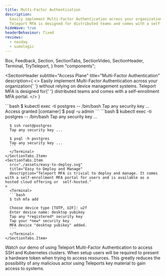```yaml
---
title: Multi-Factor Authentication
description:
  Easily implement Multi-Factor Authentication across your organization.
  Teleport MFA is designed for distributed teams and comes with a self-enrollment MFA portal.
hideWave: true
headerBehaviour: fixed
reviews:
  - nasdaq
  - sumologic
---
```


  Box,
  Feedback,
  Section,
  SectionTabs,
  SectionVideo,
  SectionHeader,
  Terminal,
  TryTeleport,
} from "components";


<SectionHeader
  subtitle="Access Plane"
  title="Multi-Factor Authentication"
  description={
    <>
      Easily implement Multi-Factor Authentication across your organization{' '}
      without relying on device management systems. Teleport MFA is designed for{' '}
      distributed teams and comes with a self-enrollment MFA portal.
    </>
  }
>
  <NextImage
    src="./assets/animation-mfa.png"
    width={380}
    height={284}
    layout="intrinsic"
    alt="Multi-Factor Authentication"
  />
</SectionHeader>
<Section bg="gray">
  <SectionTabs>
    <SectionTabs.Item
      src="./assets/protect-sessions.svg"
      title="Protect Critical Sessions"
      description="Per-session MFA helps protect critical SSH and Kubernetes resources against compromised client certificates."
    >
      <Terminal>
      ```bash
      $ kubectl exec -ti postgres -- /bin/bash
      Tap any security key ...
      Access granted
      [container] $ psql -u admin
      ```
      </Terminal>
    </SectionTabs.Item>
    <SectionTabs.Item
      src="./assets/mfa.svg"
      title="MFA Everywhere"
      description="Teleport Access Plane adds multi-factor authentication for all layers of a technology stack. Works in the cloud, on-premises and for IOT on the edge."
    >
      <Terminal>
      ```bash
      $ kubectl exec -ti postgres -- /bin/bash
      Tap any security key ...

      $ ssh root@postgres
      Tap any security key ...

      $ psql -h postgres
      Tap any security key ...
      ```
      </Terminal>
    </SectionTabs.Item>
    <SectionTabs.Item
      src="./assets/easy-to-deploy.svg"
      title="Easy to Deploy and Manage"
      description="Teleport MFA is trivial to deploy and manage. It comes with a self-enrollment MFA portal for users and is available as a hosted cloud offering or  self-hosted."
    >
      <Terminal>
      ```bash
      $ tsh mfa add

      Choose device type [TOTP, U2F]: u2f
      Enter device name: desktop yubikey
      Tap any *registered* security key
      Tap your *new* security key
      MFA device "desktop yubikey" added.
      ```
      </Terminal>
    </SectionTabs.Item>

  </SectionTabs>
</Section>

<Section bg="purple">
  <Feedback reviews={meta.reviews} dark />
</Section>
<Section bg="white">
  <SectionVideo title="Demo Video" videoId="j8Ze7HhjFGw">
    Watch our demo of using Teleport Multi-Factor Authentication to access SSH
    and Kubernetes clusters. When setup users will be required to present a
    hardware token when trying to access resources. This greatly reduces the
    possibility of any malicious actor using Teleports key material to gain
    access to systems.
  </SectionVideo>
</Section>
<TryTeleport />

